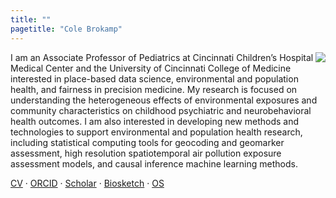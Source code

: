 ```yaml
---
title: ""
pagetitle: "Cole Brokamp"
---
```


<img src='assets/cole_circle.png' align='right' style="max-height: 250px; max-width: 250px;">

I am an Associate Professor of Pediatrics at Cincinnati Children’s Hospital Medical Center and the University of Cincinnati College of Medicine interested in place-based data science, environmental and population health, and fairness in precision medicine. My research is focused on understanding the heterogeneous effects of environmental exposures and community characteristics on childhood psychiatric and neurobehavioral health outcomes. I am also interested in developing new methods and technologies to support environmental and population health research, including statistical computing tools for geocoding and geomarker assessment, high resolution spatiotemporal air pollution exposure assessment models, and causal inference machine learning methods.

[CV](cole-brokamp-cv.pdf) · [ORCID](https://orcid.org/0000-0002-0289-3151) · [Scholar](https://scholar.google.com/citations?user=N_CkwfoAAAAJ&hl=en) · [Biosketch](https://github.com/cole-brokamp/biosketch/raw/master/cole-brokamp-nihbiosketch.pdf) · [OS](https://github.com/cole-brokamp/support/blob/main/other_support_brokamp.docx?raw=true)
